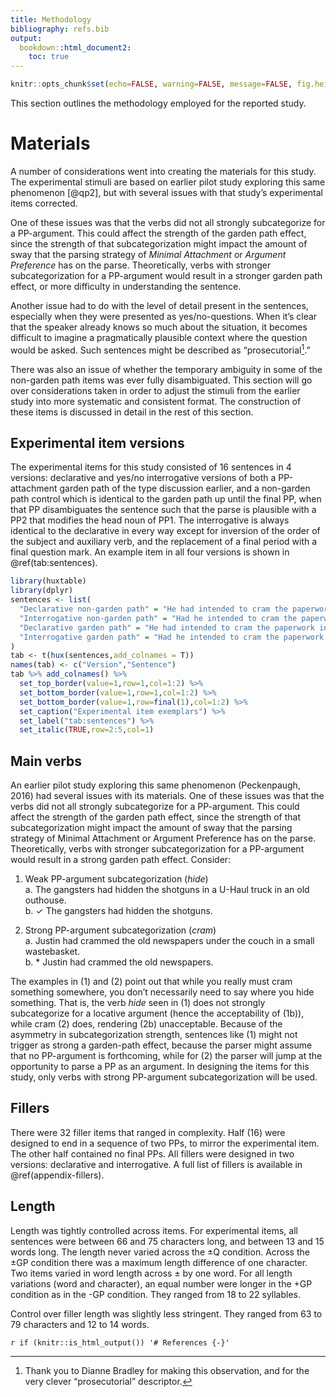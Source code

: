 ```yaml
---
title: Methodology
bibliography: refs.bib
output: 
  bookdown::html_document2: 
    toc: true
---
```

```r
knitr::opts_chunk$set(echo=FALSE, warning=FALSE, message=FALSE, fig.height = 3)
```

This section outlines the methodology employed for the reported study.

# Materials

A number of considerations went into creating the materials for this study. The experimental stimuli are based on earlier pilot study exploring this same phenomenon [@qp2], but with several issues with that study's experimental items corrected.

One of these issues was that the verbs did not all strongly subcategorize for a PP-argument. This could affect the strength of the garden path effect, since the strength of that subcategorization might impact the amount of sway that the parsing strategy of *Minimal Attachment* or *Argument Preference* has on the parse. Theoretically, verbs with stronger subcategorization for a PP-argument would result in a stronger garden path effect, or more difficulty in understanding the sentence. 

Another issue had to do with the level of detail present in the sentences, especially when they were presented as yes/no-questions. When it’s clear that the speaker already knows so much about the situation, it becomes difficult to imagine a pragmatically plausible context where the question would be asked. Such sentences might be described as “prosecutorial[^dcb-prosec].” 

There was also an issue of whether the temporary ambiguity in some of the non-garden path items was ever fully disambiguated. This section will go over considerations taken in order to adjust the stimuli from the earlier study into more systematic and consistent format. The construction of these items is discussed in detail in the rest of this section.

[^dcb-prosec]: Thank you to Dianne Bradley for making this observation, and for the very clever “prosecutorial” descriptor.

## Experimental item versions

The experimental items for this study consisted of 16 sentences in 4 versions: declarative and yes/no interrogative versions of both a PP-attachment garden path of the type discussion earlier, and a non-garden path control which is identical to the garden path up until the final PP, when that PP disambiguates the sentence such that the parse is plausible with a PP2 that modifies the head noun of PP1. The interrogative is always identical to the declarative in every way except for inversion of the order of the subject and auxiliary verb, and the replacement of a final period with a final question mark. An example item in all four versions is shown in \@ref(tab:sentences).

```r
library(huxtable)
library(dplyr)
sentences <- list(
  "Declarative non-garden path" = "He had intended to cram the paperwork in the drawer of his filing cabinet.",
  "Interrogative non-garden path" = "Had he intended to cram the paperwork in the drawer of his filing cabinet?",
  "Declarative garden path" = "He had intended to cram the paperwork in the drawer into his boss's desk.",
  "Interrogative garden path" = "Had he intended to cram the paperwork in the drawer into his boss's desk?"
)
tab <- t(hux(sentences,add_colnames = T)) 
names(tab) <- c("Version","Sentence")
tab %>% add_colnames() %>%
  set_top_border(value=1,row=1,col=1:2) %>%
  set_bottom_border(value=1,row=1,col=1:2) %>%
  set_bottom_border(value=1,row=final(1),col=1:2) %>%
  set_caption("Experimental item exemplars") %>%
  set_label("tab:sentences") %>%
  set_italic(TRUE,row=2:5,col=1) 
```

## Main verbs

An earlier pilot study exploring this same phenomenon (Peckenpaugh, 2016) had several issues with its materials. One of these issues was that the verbs did not all strongly subcategorize for a PP-argument. This could affect the strength of the garden path effect, since the strength of that subcategorization might impact the amount of sway that the parsing strategy of Minimal Attachment or Argument Preference has on the parse. Theoretically, verbs with stronger subcategorization for a PP-argument would result in a strong garden path effect. Consider:

  (@weak) Weak PP-argument subcategorization (*hide*) <br>
          a. The gangsters had hidden the shotguns in a U-Haul truck in an old outhouse. <br>
          b. &check; The gangsters had hidden the shotguns.
            
  (@strong) Strong PP-argument subcategorization (*cram*) <br>
            a. Justin had crammed the old newspapers under the couch in a small wastebasket. <br>
            b. * Justin had crammed the old newspapers.
            
The examples in (@weak) and (@strong) point out that while you really must cram something somewhere, you don’t necessarily need to say where you hide something. That is, the verb *hide* seen in (@weak) does not strongly subcategorize for a locative argument (hence the acceptability of (@weak~\tiny ~b)), while cram (@strong) does, rendering (@strong~\tiny ~b) unacceptable. Because of the asymmetry in subcategorization strength, sentences like (@weak) might not trigger as strong a garden-path effect, because the parser might assume that no PP-argument is forthcoming, while for (@strong) the parser will jump at the opportunity to parse a PP as an argument.  In designing the items for this study, only verbs with strong PP-argument subcategorization will be used.

## Fillers

There were 32 filler items that ranged in complexity. Half (16) were designed to end in a sequence of two PPs, to mirror the experimental item. The other half contained no final PPs. All fillers were designed in two versions: declarative and interrogative. A full list of fillers is available in \@ref(appendix-fillers).

## Length

Length was tightly controlled across items. For experimental items, all sentences were between 66 and 75 characters long, and between 13 and 15 words long. The length never varied across the &plusmn;Q condition. Across the &plusmn;GP condition there was a maximum length difference of one character. Two items varied in word length across &plusmn; by one word. For all length variations (word and character), an equal number were longer in the +GP condition as in the -GP condition. They ranged from 18 to 22 syllables.

Control over filler length was slightly less stringent. They ranged from 63 to 79 characters and 12 to 14 words. 

`r if (knitr::is_html_output()) '# References {-}'`

